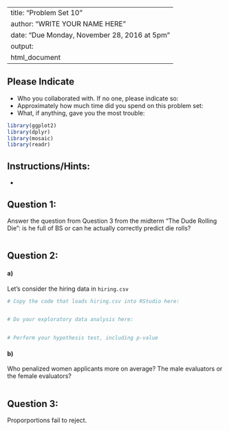 
---
title: "Problem Set 10"
author: "WRITE YOUR NAME HERE"
date: "Due Monday, November 28, 2016 at 5pm"
output:
  html_document
---



## Please Indicate

* Who you collaborated with. If no one, please indicate so: 
* Approximately how much time did you spend on this problem set: 
* What, if anything, gave you the most trouble: 



```r
library(ggplot2)
library(dplyr)
library(mosaic)
library(readr)
```



## Instructions/Hints:

* 





## Question 1:

Answer the question from Question 3 from the midterm "The Dude Rolling Die": is he 
full of BS or can he actually correctly predict die rolls?

```r

```





## Question 2:

#### a) 

Let's consider the hiring data in `hiring.csv`

```r
# Copy the code that loads hiring.csv into RStudio here:


# Do your exploratory data analysis here:


# Perform your hypothesis test, including p-value


```


#### b) 

Who penalized women applicants more on average? The male evaluators or the female evaluators?

```r



```





## Question 3:

Proporportions fail to reject.



